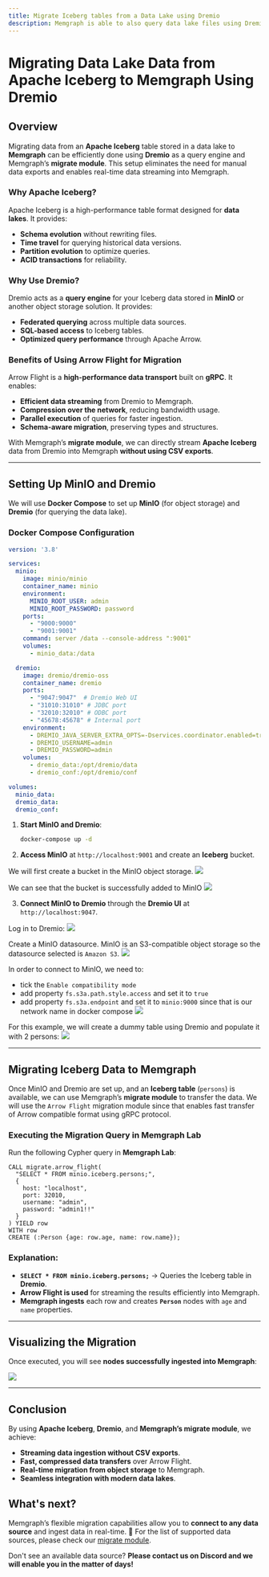 ```yaml
---
title: Migrate Iceberg tables from a Data Lake using Dremio
description: Memgraph is able to also query data lake files using Dremio as the query engine. This allows for graph analytics on top of data lake storage for seamless enablement of new graph use cases on your data. 
---
```



# Migrating Data Lake Data from Apache Iceberg to Memgraph Using Dremio

## Overview
Migrating data from an **Apache Iceberg** table stored in a data lake to **Memgraph** can be efficiently done using **Dremio** as a query 
engine and Memgraph’s **migrate module**. This setup eliminates the need for manual data exports and enables real-time data streaming into Memgraph.

### Why Apache Iceberg?
Apache Iceberg is a high-performance table format designed for **data lakes**. It provides:
- **Schema evolution** without rewriting files.
- **Time travel** for querying historical data versions.
- **Partition evolution** to optimize queries.
- **ACID transactions** for reliability.

### Why Use Dremio?
Dremio acts as a **query engine** for your Iceberg data stored in **MinIO** or another object storage solution. It provides:
- **Federated querying** across multiple data sources.
- **SQL-based access** to Iceberg tables.
- **Optimized query performance** through Apache Arrow.

### Benefits of Using Arrow Flight for Migration
Arrow Flight is a **high-performance data transport** built on **gRPC**. It enables:
- **Efficient data streaming** from Dremio to Memgraph.
- **Compression over the network**, reducing bandwidth usage.
- **Parallel execution** of queries for faster ingestion.
- **Schema-aware migration**, preserving types and structures.

With Memgraph’s **migrate module**, we can directly stream **Apache Iceberg** data from Dremio into Memgraph **without using CSV exports**.

---

## Setting Up MinIO and Dremio
We will use **Docker Compose** to set up **MinIO** (for object storage) and **Dremio** (for querying the data lake).

### Docker Compose Configuration
```yaml
version: '3.8'

services:
  minio:
    image: minio/minio
    container_name: minio
    environment:
      MINIO_ROOT_USER: admin
      MINIO_ROOT_PASSWORD: password
    ports:
      - "9000:9000"
      - "9001:9001"
    command: server /data --console-address ":9001"
    volumes:
      - minio_data:/data

  dremio:
    image: dremio/dremio-oss
    container_name: dremio
    ports:
      - "9047:9047"  # Dremio Web UI
      - "31010:31010" # JDBC port
      - "32010:32010" # ODBC port
      - "45678:45678" # Internal port
    environment:
      - DREMIO_JAVA_SERVER_EXTRA_OPTS=-Dservices.coordinator.enabled=true -Dservices.executor.enabled=true
      - DREMIO_USERNAME=admin
      - DREMIO_PASSWORD=admin
    volumes:
      - dremio_data:/opt/dremio/data
      - dremio_conf:/opt/dremio/conf

volumes:
  minio_data:
  dremio_data:
  dremio_conf:
```

1. **Start MinIO and Dremio**:
   ```sh
   docker-compose up -d
   ```
2. **Access MinIO** at `http://localhost:9001` and create an **Iceberg** bucket.

We will first create a bucket in the MinIO object storage.
![](/pages/data-migration/migrate-from-datalake-using-dremio/create-minio-bucket.png)

We can see that the bucket is successfully added to MinIO
![](/pages/data-migration/migrate-from-datalake-using-dremio/observe-minio-bucket.png)

3. **Connect MinIO to Dremio** through the **Dremio UI** at `http://localhost:9047`.

Log in to Dremio:
![](/pages/data-migration/migrate-from-datalake-using-dremio/login-dremio.png)

Create a MinIO datasource. MinIO is an S3-compatible object storage so the datasource selected is `Amazon S3`.
![](/pages/data-migration/migrate-from-datalake-using-dremio/create-minio-datasource.png)

In order to connect to MinIO, we need to:
- tick the `Enable compatibility mode`
- add property `fs.s3a.path.style.access` and set it to `true`
- add property `fs.s3a.endpoint` and set it to `minio:9000` since that is our network name in docker compose
![](/pages/data-migration/migrate-from-datalake-using-dremio/additional-minio-datasource-options.png)

For this example, we will create a dummy table using Dremio and populate it with 2 persons:
![](/pages/data-migration/migrate-from-datalake-using-dremio/querying-in-dremio.png)


---

## Migrating Iceberg Data to Memgraph

Once MinIO and Dremio are set up, and an **Iceberg table** (`persons`) is available, 
we can use Memgraph’s **migrate module** to transfer the data. We will use the `Arrow Flight`
migration module since that enables fast transfer of Arrow compatible format using gRPC protocol.

### Executing the Migration Query in Memgraph Lab
Run the following Cypher query in **Memgraph Lab**:

```cypher
CALL migrate.arrow_flight(
  "SELECT * FROM minio.iceberg.persons;", 
  {
    host: "localhost", 
    port: 32010, 
    username: "admin", 
    password: "admin1!!"
  }
) YIELD row
WITH row
CREATE (:Person {age: row.age, name: row.name});
```

### Explanation:
- **`SELECT * FROM minio.iceberg.persons;`** → Queries the Iceberg table in **Dremio**.
- **Arrow Flight is used** for streaming the results efficiently into Memgraph.
- **Memgraph ingests** each row and creates **`Person`** nodes with `age` and `name` properties.

---

## Visualizing the Migration

Once executed, you will see **nodes successfully ingested into Memgraph**:

![](/pages/data-migration/migrate-from-datalake-using-dremio/migrate-from-dremio.png)

---

## Conclusion
By using **Apache Iceberg**, **Dremio**, and **Memgraph’s migrate module**, we achieve:
- **Streaming data ingestion without CSV exports**.
- **Fast, compressed data transfers** over Arrow Flight.
- **Real-time migration from object storage** to Memgraph.
- **Seamless integration with modern data lakes**.

## What's next?
Memgraph’s flexible migration capabilities allow you to **connect to any data source** and ingest data in real-time. 🚀
For the list of supported data sources, please check our [migrate module](/advanced-algorithms/available-algorithms/migrate).

Don't see an available data source? **Please contact us on Discord and we will enable you in the matter of days!**
